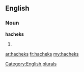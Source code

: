 ==English==

===Noun===
'''hacheks'''

# {{plural of|[[hachek]]}}

[[Category:English plurals]]

[[ar:hacheks]]
[[fr:hacheks]]
[[my:hacheks]]